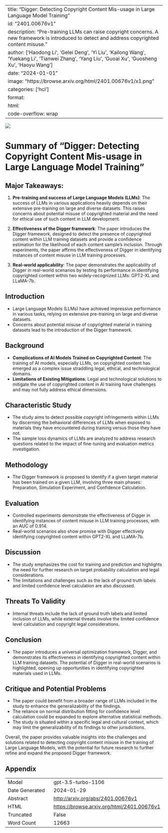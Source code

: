 
---
title: "Digger: Detecting Copyright Content Mis-usage in Large Language Model Training"
id: "2401.00676v1"
description: "Pre-training LLMs can raise copyright concerns. A new framework is introduced to detect and address copyrighted content misuse."
author: ['Haodong Li', 'Gelei Deng', 'Yi Liu', 'Kailong Wang', 'Yuekang Li', 'Tianwei Zhang', 'Yang Liu', 'Guoai Xu', 'Guosheng Xu', 'Haoyu Wang']
date: "2024-01-01"
image: "https://browse.arxiv.org/html/2401.00676v1/x1.png"
categories: ['hci']
format:
  html:
    code-overflow: wrap
---

![](https://browse.arxiv.org/html/2401.00676v1/x1.png)

# Summary of "Digger: Detecting Copyright Content Mis-usage in Large Language Model Training"

## Major Takeaways:
1. **Pre-training and success of Large Language Models (LLMs)**: The success of LLMs in various applications heavily depends on their extensive pre-training on large and diverse datasets. This raises concerns about potential misuse of copyrighted material and the need for ethical use of such content in LLM development.

2. **Effectiveness of the Digger framework**: The paper introduces the Digger framework, designed to detect the presence of copyrighted content within LLM training datasets and provide a confidence estimation for the likelihood of each content sample’s inclusion. Through experiments, the paper affirms the effectiveness of Digger in identifying instances of content misuse in LLM training processes.

3. **Real-world applicability**: The paper demonstrates the applicability of Digger in real-world scenarios by testing its performance in identifying copyrighted content within two widely-recognized LLMs: GPT2-XL and LLaMA-7b.

## Introduction
- Large Language Models (LLMs) have achieved impressive performance in various tasks, relying on extensive pre-training on large and diverse datasets.
- Concerns about potential misuse of copyrighted material in training datasets lead to the introduction of the Digger framework.

## Background
- **Complications of AI Models Trained on Copyrighted Content**: The training of AI models, especially LLMs, on copyrighted content has emerged as a complex issue straddling legal, ethical, and technological domains.
- **Limitations of Existing Mitigations**: Legal and technological solutions to mitigate the use of copyrighted content in AI training have challenges and may not fully address ethical dimensions.

## Characteristic Study
- The study aims to detect possible copyright infringements within LLMs by discerning the behavioral differences of LLMs when exposed to materials they have encountered during training versus those they have not.
- The sample loss dynamics of LLMs are analyzed to address research questions related to the impact of fine-tuning and evaluation metrics investigation.

## Methodology
- The Digger framework is proposed to identify if a given target material has been trained on a given LLM, involving three main phases: Preparation, Simulation Experiment, and Confidence Calculation.

## Evaluation
- Controlled experiments demonstrate the effectiveness of Digger in identifying instances of content misuse in LLM training processes, with an AUC of 0.914.
- Real-world scenarios also show promise with Digger effectively identifying copyrighted content within GPT2-XL and LLaMA-7b.

## Discussion
- The study emphasizes the cost for training and prediction and highlights the need for further research on target probability calculation and legal considerations.
- The limitations and challenges such as the lack of ground truth labels and limited confidence level calculation are also discussed.

## Threats To Validity
- Internal threats include the lack of ground truth labels and limited inclusion of LLMs, while external threats involve the limited confidence level calculation and copyright legal considerations.

## Conclusion
- The paper introduces a universal optimization framework, Digger, and demonstrates its effectiveness in identifying copyrighted content within LLM training datasets. The potential of Digger in real-world scenarios is highlighted, opening up opportunities in identifying copyrighted materials used in LLMs.

## Critique and Potential Problems
- The paper could benefit from a broader range of LLMs included in the study to enhance the generalizability of the findings.
- The reliance on normal distribution fitting for confidence level calculation could be expanded to explore alternative statistical methods.
- The study is situated within a specific legal and cultural context, which may limit the generalizability of its findings to other jurisdictions.

Overall, the paper provides valuable insights into the challenges and solutions related to detecting copyright content misuse in the training of Large Language Models, with the potential for future research to further refine and expand the proposed Digger framework.

## Appendix

|          |          |
|----------|----------|
| Model     | gpt-3.5-turbo-1106       |
| Date Generated     | 2024-01-29       |
| Abstract | [http://arxiv.org/abs/2401.00676v1](http://arxiv.org/abs/2401.00676v1)        |
| HTML     | [https://browse.arxiv.org/html/2401.00676v1](https://browse.arxiv.org/html/2401.00676v1)       |
| Truncated       | False       |
| Word Count       | 12663       |